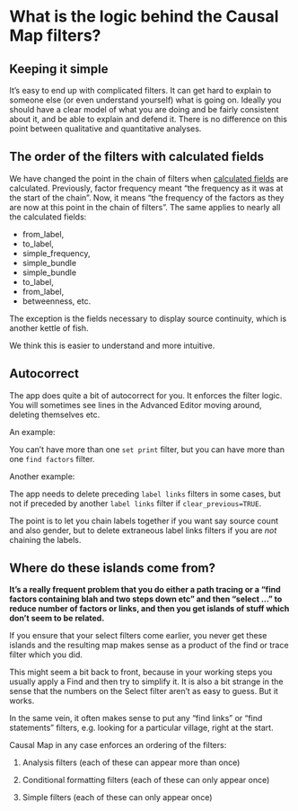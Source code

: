 # What is the logic behind the Causal Map filters?

## Keeping it simple



It's easy to end up with complicated filters. It can get hard to explain to someone else (or even understand yourself) what is going on. Ideally you should have a clear model of what you are doing and be fairly consistent about it, and be able to explain and defend it. There is no difference on this point between qualitative and quantitative analyses.

## The order of the filters with calculated fields

We have changed the point in the chain of filters when [calculated fields](#xcalculated-fields) are calculated. Previously, factor frequency meant "the frequency as it was at the start of the chain". Now, it means "the frequency of the factors as they are now at this point in the chain of filters". The same applies to nearly all the calculated fields:

- from_label, 
- to_label, 
- simple_frequency, 
- simple_bundle
- simple_bundle
- to_label, 
- from_label, 
- betweenness, etc.

The exception is the fields necessary to display source continuity, which is another kettle of fish.


We think this is easier to understand and more intuitive.

## Autocorrect{#xautocorrect}

The app does quite a bit of autocorrect for you. It enforces the filter logic. You will sometimes see lines in the Advanced Editor moving around, deleting themselves etc. 

An example: 

You can't have more than one `set print` filter, but you can have more than one `find factors` filter.

Another example: 

The app needs to delete preceding `label links` filters in some cases, but not if preceded by another `label links` filter if `clear_previous=TRUE`. 

The point is to let you chain labels together if you want say source count and also gender, but to delete extraneous label links filters if you are *not* chaining the labels.

## Where do these islands come from?

**It's a really frequent problem that you do either a path tracing or a "find factors containing blah and two steps down etc" and then "select ..." to reduce number of factors or links, and then you get islands of stuff which don't seem to be related.**

If you ensure that your select filters come earlier, you never get these islands and the resulting map makes sense as a product of the find or trace filter which you did. 

This might seem a bit back to front, because in your working steps you usually apply a Find and then try to simplify it. It is also a bit strange in the sense that the numbers on the Select filter aren't as easy to guess. But it works. 

In the same vein, it often makes sense to put any "find links" or "find statements" filters, e.g. looking for a particular village, right at the start. 

Causal Map in any case enforces an ordering of the filters:

1) Analysis filters (each of these can appear more than once)

2) Conditional formatting filters (each of these can only appear once)

3) Simple filters (each of these can only appear once)

